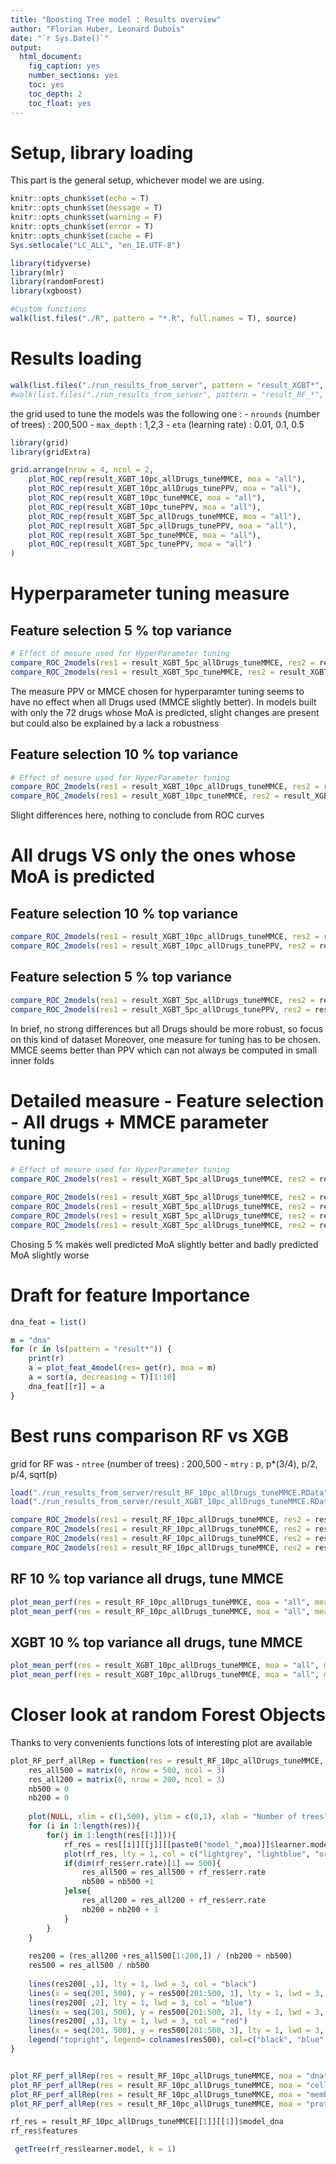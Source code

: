 ```yaml
---
title: "Boosting Tree model : Results overview"
author: "Florian Huber, Leonard Dubois"
date: "`r Sys.Date()`"
output:
  html_document:
    fig_caption: yes
    number_sections: yes
    toc: yes
    toc_depth: 2
    toc_float: yes
---
```


# Setup, library loading

This part is the general setup, whichever model we are using.

```r
knitr::opts_chunk$set(echo = T)
knitr::opts_chunk$set(message = T)
knitr::opts_chunk$set(warning = F)
knitr::opts_chunk$set(error = T)
knitr::opts_chunk$set(cache = F)
Sys.setlocale("LC_ALL", "en_IE.UTF-8")

library(tidyverse)
library(mlr)
library(randomForest)
library(xgboost)

#Custom functions
walk(list.files("./R", pattern = "*.R", full.names = T), source)

```

# Results loading


```r
walk(list.files("./run_results_from_server", pattern = "result_XGBT*", full.names = T ), function(x) load(x , envir = .GlobalEnv))
#walk(list.files("./run_results_from_server", pattern = "result_RF_*", full.names = T ), function(x) load(x , envir = .GlobalEnv))

```

the grid used to tune the models was the following one :
- `nrounds` (number of trees) : 200,500
- `max_depth` : 1,2,3
- `eta` (learning rate) : 0.01, 0.1, 0.5


```r
library(grid)
library(gridExtra)

grid.arrange(nrow = 4, ncol = 2,
    plot_ROC_rep(result_XGBT_10pc_allDrugs_tuneMMCE, moa = "all"),
    plot_ROC_rep(result_XGBT_10pc_allDrugs_tunePPV, moa = "all"),
    plot_ROC_rep(result_XGBT_10pc_tuneMMCE, moa = "all"),
    plot_ROC_rep(result_XGBT_10pc_tunePPV, moa = "all"),
    plot_ROC_rep(result_XGBT_5pc_allDrugs_tuneMMCE, moa = "all"),
    plot_ROC_rep(result_XGBT_5pc_allDrugs_tunePPV, moa = "all"),
    plot_ROC_rep(result_XGBT_5pc_tuneMMCE, moa = "all"),
    plot_ROC_rep(result_XGBT_5pc_tunePPV, moa = "all")
)

```

# Hyperparameter tuning measure

## Feature selection 5 % top variance

```r
# Effect of mesure used for HyperParameter tuning
compare_ROC_2models(res1 = result_XGBT_5pc_allDrugs_tuneMMCE, res2 = result_XGBT_5pc_allDrugs_tunePPV, moa = "all")
compare_ROC_2models(res1 = result_XGBT_5pc_tuneMMCE, res2 = result_XGBT_5pc_tunePPV, moa = "all")

```

The measure PPV or MMCE chosen for hyperparamter tuning seems to have no effect when all Drugs used (MMCE slightly better). In models built with only the 72 drugs whose MoA is predicted, slight changes are present but could also be explained by a lack a robustness 

## Feature selection 10 % top variance


```r
# Effect of mesure used for HyperParameter tuning
compare_ROC_2models(res1 = result_XGBT_10pc_allDrugs_tuneMMCE, res2 = result_XGBT_10pc_allDrugs_tunePPV, moa = "all")
compare_ROC_2models(res1 = result_XGBT_10pc_tuneMMCE, res2 = result_XGBT_10pc_tunePPV, moa = "all")

```

Slight differences here, nothing to conclude from ROC curves


# All drugs VS only the ones whose MoA is predicted

## Feature selection 10 % top variance

```r
compare_ROC_2models(res1 = result_XGBT_10pc_allDrugs_tuneMMCE, res2 = result_XGBT_10pc_tuneMMCE, moa = "all")
compare_ROC_2models(res1 = result_XGBT_10pc_allDrugs_tunePPV, res2 = result_XGBT_10pc_tunePPV, moa = "all")

```


## Feature selection 5 % top variance

```r
compare_ROC_2models(res1 = result_XGBT_5pc_allDrugs_tuneMMCE, res2 = result_XGBT_5pc_tuneMMCE, moa = "all")
compare_ROC_2models(res1 = result_XGBT_5pc_allDrugs_tunePPV, res2 = result_XGBT_5pc_tunePPV, moa = "all")

```


In brief, no strong differences but all Drugs should be more robust, so focus on this kind of dataset
Moreover, one measure for tuning has to be chosen. MMCE seems better than PPV which can not always be computed in small inner folds




# Detailed measure - Feature selection - All drugs + MMCE parameter tuning

```r
# Effect of mesure used for HyperParameter tuning
compare_ROC_2models(res1 = result_XGBT_5pc_allDrugs_tuneMMCE, res2 = result_XGBT_10pc_allDrugs_tuneMMCE, moa = "all")
```
```r
compare_ROC_2models(res1 = result_XGBT_5pc_allDrugs_tuneMMCE, res2 = result_XGBT_10pc_allDrugs_tuneMMCE, moa = "dna")
compare_ROC_2models(res1 = result_XGBT_5pc_allDrugs_tuneMMCE, res2 = result_XGBT_10pc_allDrugs_tuneMMCE, moa = "cell_wall")
compare_ROC_2models(res1 = result_XGBT_5pc_allDrugs_tuneMMCE, res2 = result_XGBT_10pc_allDrugs_tuneMMCE, moa = "membrane_stress")
compare_ROC_2models(res1 = result_XGBT_5pc_allDrugs_tuneMMCE, res2 = result_XGBT_10pc_allDrugs_tuneMMCE, moa = "protein_synthesis")
```

Chosing 5 % makes well predicted MoA slightly better and badly predicted MoA slightly worse



# Draft for feature Importance

```r

dna_feat = list()

m = "dna"
for (r in ls(pattern = "result*")) {
    print(r)
    a = plot_feat_4model(res= get(r), moa = m)
    a = sort(a, decreasing = T)[1:10]
    dna_feat[[r]] = a
}

```


# Best runs comparison RF vs XGB

grid for RF was 
- `ntree` (number of trees) : 200,500
- `mtry` : p, p*(3/4), p/2, p/4, sqrt(p)


```r
load("./run_results_from_server/result_RF_10pc_allDrugs_tuneMMCE.RData")
load("./run_results_from_server/result_XGBT_10pc_allDrugs_tuneMMCE.RData")
```



```r
compare_ROC_2models(res1 = result_RF_10pc_allDrugs_tuneMMCE, res2 = result_XGBT_10pc_allDrugs_tuneMMCE, moa = "dna")
compare_ROC_2models(res1 = result_RF_10pc_allDrugs_tuneMMCE, res2 = result_XGBT_10pc_allDrugs_tuneMMCE, moa = "cell_wall")
compare_ROC_2models(res1 = result_RF_10pc_allDrugs_tuneMMCE, res2 = result_XGBT_10pc_allDrugs_tuneMMCE, moa = "membrane_stress")
compare_ROC_2models(res1 = result_RF_10pc_allDrugs_tuneMMCE, res2 = result_XGBT_10pc_allDrugs_tuneMMCE, moa = "protein_synthesis")

```

## RF 10 % top variance all drugs, tune MMCE

```r
plot_mean_perf(res = result_RF_10pc_allDrugs_tuneMMCE, moa = "all", meas = mmce)
plot_mean_perf(res = result_RF_10pc_allDrugs_tuneMMCE, moa = "all", meas = auc)
```

## XGBT 10 % top variance all drugs, tune MMCE

```r
plot_mean_perf(res = result_XGBT_10pc_allDrugs_tuneMMCE, moa = "all", meas = mmce)
plot_mean_perf(res = result_XGBT_10pc_allDrugs_tuneMMCE, moa = "all", meas = auc)
```







# Closer look at random Forest Objects

Thanks to very convenients functions lots of interesting plot are available


```r

plot_RF_perf_allRep = function(res = result_RF_10pc_allDrugs_tuneMMCE, moa = "dna"){
    res_all500 = matrix(0, nrow = 500, ncol = 3)
    res_all200 = matrix(0, nrow = 200, ncol = 3)
    nb500 = 0
    nb200 = 0
    
    plot(NULL, xlim = c(1,500), ylim = c(0,1), xlab = "Number of trees", ylab = "Error rate")
    for (i in 1:length(res)){
        for(j in 1:length(res[[1]])){
            rf_res = res[[i]][[j]][[paste0("model_",moa)]]$learner.model
            plot(rf_res, lty = 1, col = c("lightgrey", "lightblue", "orange"), add =T)
            if(dim(rf_res$err.rate)[1] == 500){
                res_all500 = res_all500 + rf_res$err.rate
                nb500 = nb500 +1
            }else{
                res_all200 = res_all200 + rf_res$err.rate
                nb200 = nb200 + 1
            }
        }
    }
    
    res200 = (res_all200 +res_all500[1:200,]) / (nb200 + nb500)
    res500 = res_all500 / nb500
    
    lines(res200[ ,1], lty = 1, lwd = 3, col = "black")
    lines(x = seq(201, 500), y = res500[201:500, 1], lty = 1, lwd = 3, col = "black")
    lines(res200[ ,2], lty = 1, lwd = 3, col = "blue")
    lines(x = seq(201, 500), y = res500[201:500, 2], lty = 1, lwd = 3, col = "blue")
    lines(res200[ ,3], lty = 1, lwd = 3, col = "red")
    lines(x = seq(201, 500), y = res500[201:500, 3], lty = 1, lwd = 3, col = "red")
    legend("topright", legend= colnames(res500), col=c("black", "blue", "red"), lwd=3, cex=1)  
}


plot_RF_perf_allRep(res = result_RF_10pc_allDrugs_tuneMMCE, moa = "dna")
plot_RF_perf_allRep(res = result_RF_10pc_allDrugs_tuneMMCE, moa = "cell_wall")
plot_RF_perf_allRep(res = result_RF_10pc_allDrugs_tuneMMCE, moa = "membrane_stress")
plot_RF_perf_allRep(res = result_RF_10pc_allDrugs_tuneMMCE, moa = "protein_synthesis")

```




```r


rf_res = result_RF_10pc_allDrugs_tuneMMCE[[1]][[1]]$model_dna
rf_res$features 

 getTree(rf_res$learner.model, k = 1)

```
